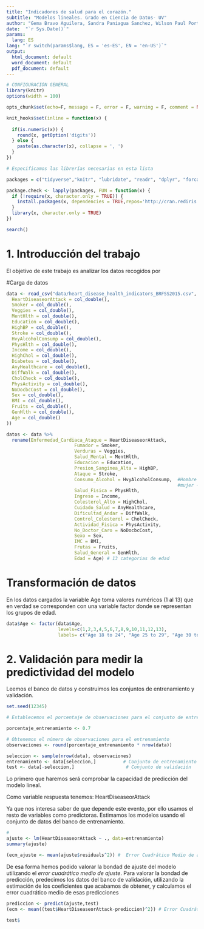 ```yaml
---
title: "Indicadores de salud para el corazón."
subtitle: "Modelos lineales. Grado en Ciencia de Datos- UV"
author: "Gema Bravo Aguilera, Sandra Paniagua Sanchez, Wilson Paul Portillo Barriga."
date:  "`r Sys.Date()`"  
params:
  lang: ES
lang: "`r switch(params$lang, ES = 'es-ES', EN = 'en-US')`"
output:
  html_document: default
  word_document: default
  pdf_document: default
---
```



```r
# CONFIGURACIÓN GENERAL
library(knitr)
options(width = 100)

opts_chunk$set(echo=F, message = F, error = F, warning = F, comment = NA, fig.align = 'center', dpi = 200, tidy = F, cache.path = '.cache/', fig.path = './figura/')

knit_hooks$set(inline = function(x) {
  
  if(is.numeric(x)) {
    round(x, getOption('digits'))
  } else {
    paste(as.character(x), collapse = ', ')
  }
})

```

```r

# Especificamos las librerías necesarias en esta lista

packages = c("tidyverse","knitr", "lubridate", "readr", "dplyr", "forcats", "lubridate", "magrittr", "stringr", "tibble", "tidyr", "datasets", "RColorBrewer","nycflights13", "base", "datasets", "ggplot2", "plotly", "highcharter")

package.check <- lapply(packages, FUN = function(x) {
  if (!require(x, character.only = TRUE)) {
    install.packages(x, dependencies = TRUE,repos='http://cran.rediris.es')
  }
  library(x, character.only = TRUE)
})

search()

```

\bigskip

\bigskip

\noindent\makebox[\linewidth]{\rule{\textwidth}{0.4pt}}

\bigskip

\tableofcontents

\bigskip

\noindent\makebox[\linewidth]{\rule{\textwidth}{0.4pt}}


\newpage



# 1. Introducción del trabajo

El objetivo de este trabajo es analizar los datos recogidos por 





#Carga de datos

```r

data <- read_csv("data/heart_disease_health_indicators_BRFSS2015.csv", col_types = cols(
  HeartDiseaseorAttack = col_double(),
  Smoker = col_double(),
  Veggies = col_double(),
  MentHlth = col_double(),
  Education = col_double(),
  HighBP = col_double(),
  Stroke = col_double(),
  HvyAlcoholConsump = col_double(),
  PhysHlth = col_double(),
  Income = col_double(),
  HighChol = col_double(),
  Diabetes = col_double(),
  AnyHealthcare = col_double(),
  DiffWalk = col_double(),
  CholCheck = col_double(),
  PhysActivity = col_double(),
  NoDocbcCost = col_double(),
  Sex = col_double(),
  BMI = col_double(),
  Fruits = col_double(),
  GenHlth = col_double(),
  Age = col_double()
))

datos <- data %>% 
  rename(Enfermedad_Cardiaca_Ataque = HeartDiseaseorAttack,
                         Fumador = Smoker,
                         Verduras = Veggies,
                         Salud_Mental = MentHlth,
                         Educacion = Education,
                         Presion_Sanginea_Alta = HighBP,
                         Ataque = Stroke,
                         Consumo_Alcohol = HvyAlcoholConsump,  #Hombre + 14 bebidas alcholicas/semana
                                                               #mujer + 7 bebidas alcholicas/semana
                         Salud_Fisica = PhysHlth,
                         Ingreso = Income,
                         Colesterol_Alto = HighChol,
                         Cuidado_Salud = AnyHealthcare,
                         Dificultad_Andar = DiffWalk,
                         Control_Colesterol = CholCheck,
                         Actividad_Fisica = PhysActivity,
                         No_Doctor_Caro = NoDocbcCost,
                         Sexo = Sex,
                         IMC = BMI,
                         Frutas = Fruits,
                         Salud_General = GenHlth,
                         Edad = Age) # 13 categorias de edad

```


# Transformación de datos

En los datos cargados la variable Age toma valores numéricos (1 al 13) que en
verdad se corresponden con una variable factor donde se representan los grupos 
de edad. 

```r

data$Age <- factor(data$Age,                                   
                   levels=c(1,2,3,4,5,6,7,8,9,10,11,12,13),
                   labels= c("Age 18 to 24", "Age 25 to 29", "Age 30 to 34", "Age 35 to 39", "Age 40 to 44", "Age 45 to 49", "Age 50 to 54", "Age 55 to 59", "Age 60 to 64", "Age 65 to 69", "Age 70 to 74", "Age 75 to 79", "Age 80 or older"))

```



# 2. Validación para medir la predictividad del modelo

Leemos el banco de datos y construimos los conjuntos de entrenamiento y validación.

```r

set.seed(12345)

# Establecemos el porcentaje de observaciones para el conjunto de entrenamiento y prueba

porcentaje_entrenamiento <- 0.7

# Obtenemos el número de observaciones para el entrenamiento
observaciones <- round(porcentaje_entrenamiento * nrow(data)) 

seleccion <- sample(nrow(data), observaciones)
entrenamiento <- data[seleccion,]          # Conjunto de entrenamiento
test <- data[-seleccion,]                   # Conjunto de validación
```

Lo primero que haremos será comprobar la capacidad de predicción del 
modelo lineal.

Como variable respuesta tenemos: HeartDiseaseorAttack

Ya que nos interesa saber de que depende este evento, por ello usamos 
el resto de variables como predictoras. Estimamos los modelos usando el conjunto de datos del banco de entrenamiento.


```r
#
ajuste <- lm(HeartDiseaseorAttack ~ ., data=entrenamiento)
summary(ajuste)
```



```r
(ecm_ajuste <- mean(ajuste$residuals^2)) #  Error Cuadrático Medio de ajuste

```



De esa forma hemos podido valorar la bondad de ajuste del modelo utilizando el _error cuadrático medio de ajuste_. Para valorar la bondad de predicción, predecimos los datos del banco de validación, utilizando la estimación de los coeficientes que acabamos de obtener, y calculamos el error cuadrático medio de esas predicciones


```r
prediccion <- predict(ajuste,test)
(ecm <- mean((test$HeartDiseaseorAttack-prediccion)^2)) # Error Cuadrático Medio de predicción
```



```r
test$
```



